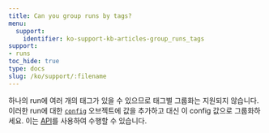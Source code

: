 ```yaml
---
title: Can you group runs by tags?
menu:
  support:
    identifier: ko-support-kb-articles-group_runs_tags
support:
- runs
toc_hide: true
type: docs
slug: /ko/support/:filename
---
```


하나의 run에 여러 개의 태그가 있을 수 있으므로 태그별 그룹화는 지원되지 않습니다. 이러한 run에 대한 [`config`](/ko/guides/track/config/) 오브젝트에 값을 추가하고 대신 이 config 값으로 그룹화하세요. 이는 [API](/ko/guides/track/config/#set-the-configuration-after-your-run-has-finished)를 사용하여 수행할 수 있습니다.
